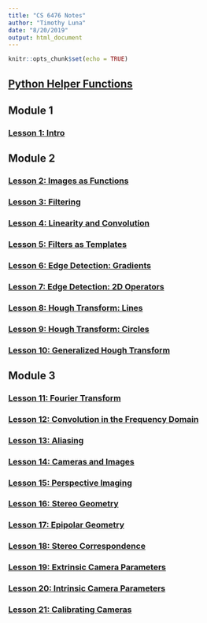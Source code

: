 ```yaml
---
title: "CS 6476 Notes"
author: "Timothy Luna"
date: "8/20/2019"
output: html_document
---
```


```r
knitr::opts_chunk$set(echo = TRUE)
```

## [Python Helper Functions](notes/cs6476/cs6476helpers.py)

## Module 1

### [Lesson 1: Intro](notes/cs6476/Lesson_01.html)

## Module 2

### [Lesson 2: Images as Functions](notes/cs6476/Lesson_02.html)

### [Lesson 3: Filtering](notes/cs6476/Lesson_03.html)

### [Lesson 4: Linearity and Convolution](notes/cs6476/Lesson_04.html)

### [Lesson 5: Filters as Templates](notes/cs6476/Lesson_05.html)

### [Lesson 6: Edge Detection: Gradients](notes/cs6476/Lesson_06.html)

### [Lesson 7: Edge Detection: 2D Operators](notes/cs6476/Lesson_07.html)

### [Lesson 8: Hough Transform: Lines](notes/cs6476/Lesson_08.html)

### [Lesson 9: Hough Transform: Circles](notes/cs6476/Lesson_09.html)

### [Lesson 10: Generalized Hough Transform](notes/cs6476/Lesson_10.html)

## Module 3

### [Lesson 11: Fourier Transform](notes/cs6476/Lesson_10.html)

### [Lesson 12: Convolution in the Frequency Domain](notes/cs6476/Lesson_10.html)

### [Lesson 13: Aliasing](notes/cs6476/Lesson_10.html)

### [Lesson 14: Cameras and Images](notes/cs6476/Lesson_10.html)

### [Lesson 15: Perspective Imaging](notes/cs6476/Lesson_10.html)

### [Lesson 16: Stereo Geometry](notes/cs6476/Lesson_10.html)

### [Lesson 17: Epipolar Geometry](notes/cs6476/Lesson_10.html)

### [Lesson 18: Stereo Correspondence](notes/cs6476/Lesson_10.html)

### [Lesson 19: Extrinsic Camera Parameters](notes/cs6476/Lesson_10.html)

### [Lesson 20: Intrinsic Camera Parameters](notes/cs6476/Lesson_10.html)

### [Lesson 21: Calibrating Cameras](notes/cs6476/Lesson_10.html)

